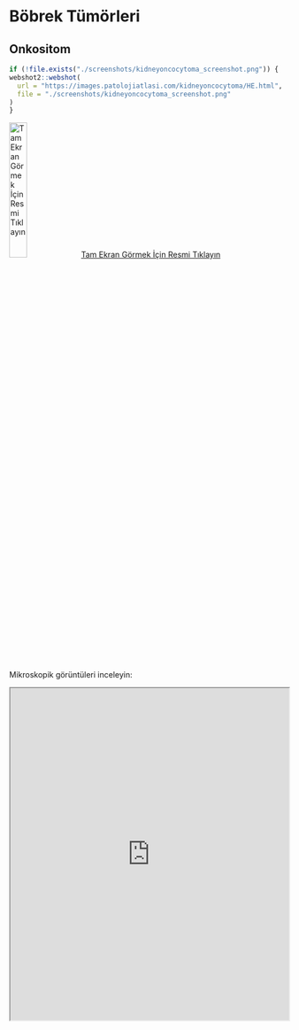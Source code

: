 # Böbrek Tümörleri {#sec-bobrek-tumorleri}

## Onkositom {#sec-bobrek-onkositom}

```r
if (!file.exists("./screenshots/kidneyoncocytoma_screenshot.png")) {
webshot2::webshot(
  url = "https://images.patolojiatlasi.com/kidneyoncocytoma/HE.html",
  file = "./screenshots/kidneyoncocytoma_screenshot.png"
)
}
```

[![Tam Ekran Görmek İçin Resmi
Tıklayın](./screenshots/kidneyoncocytoma_screenshot.png){width="25%"}](https://images.patolojiatlasi.com/kidneyoncocytoma/HE.html)
[Tam Ekran Görmek İçin Resmi
Tıklayın](https://images.patolojiatlasi.com/kidneyoncocytoma/HE.html)

Mikroskopik görüntüleri inceleyin:

<iframe src="https://images.patolojiatlasi.com/kidneyoncocytoma/HE.html" style="height:600px;width:100%;" data-external="1">

</iframe>
